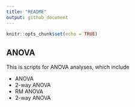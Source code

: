 ```yaml
---
title: "README"
output: github_document
---
```


```r
knitr::opts_chunk$set(echo = TRUE)
```

## ANOVA

This is scripts for ANOVA analyses, which include

- ANOVA
- 2-way ANOVA
- RM ANOVA
- 2-way ANOVA